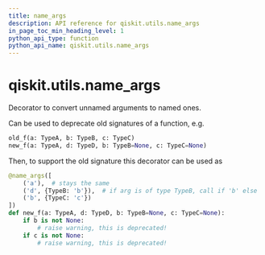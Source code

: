```yaml
---
title: name_args
description: API reference for qiskit.utils.name_args
in_page_toc_min_heading_level: 1
python_api_type: function
python_api_name: qiskit.utils.name_args
---
```


<span id="qiskit-utils-name-args" />

# qiskit.utils.name\_args

<Function id="qiskit.utils.name_args" isDedicatedPage={true} github="https://github.com/qiskit/qiskit/tree/stable/0.22/qiskit/utils/name_unnamed_args.py" signature="name_args(mapping, skip=0)">
  Decorator to convert unnamed arguments to named ones.

  Can be used to deprecate old signatures of a function, e.g.

  ```python
  old_f(a: TypeA, b: TypeB, c: TypeC)
  new_f(a: TypeA, d: TypeD, b: TypeB=None, c: TypeC=None)
  ```

  Then, to support the old signature this decorator can be used as

  ```python
  @name_args([
      ('a'),  # stays the same
      ('d', {TypeB: 'b'}),  # if arg is of type TypeB, call if 'b' else 'd'
      ('b', {TypeC: 'c'})
  ])
  def new_f(a: TypeA, d: TypeD, b: TypeB=None, c: TypeC=None):
      if b is not None:
          # raise warning, this is deprecated!
      if c is not None:
          # raise warning, this is deprecated!
  ```
</Function>

